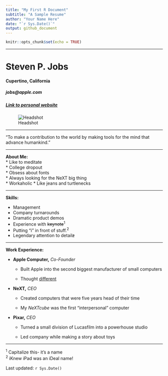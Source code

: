 ```yaml
---
title: "My First R Document"
subtitle: "A Sample Resume"
author: "Your Name Here"
date: "`r Sys.Date()`"
output: github_document
---
```


```r
knitr::opts_chunk$set(echo = TRUE)
```

---

# Steven P. Jobs
#### Cupertino, California
##### jobs@apple.com
##### [Link to personal website](https://en.wikipedia.org/wiki/Steve_Jobs)

![Headshot](https://upload.wikimedia.org/wikipedia/commons/thumb/d/dc/Steve_Jobs_Headshot_2010-CROP_%28cropped_2%29.jpg/248px-Steve_Jobs_Headshot_2010-CROP_%28cropped_2%29.jpg)  


---

"To make a contribution to the world by making tools for the mind that advance humankind."



---

**About Me:**  
* Like to meditate  
* College dropout  
* Obsess about fonts  
* Always looking for the NeXT big thing  
* Workaholic 
* Like jeans and turtlenecks


---

**Skills:**  

* Management  
* Company turnarounds  
* Dramatic product demos  
* Experience with ~~keynote~~^1^  
* Putting "i" in front of stuff.^2^  
* Legendary attention to detail~~z~~  


---

**Work Experience:**

- **Apple Computer,** *Co-Founder*

    * Built Apple into the second biggest manufacturer of small computers    

    - Thought [different](https://youtu.be/5sMBhDv4sik)

- **NeXT,** *CEO*

    - Created computers that were five years head of their time

    - My *NeXTcube* was the first "interpersonal" computer 


- **Pixar,** *CEO*

    - Turned a small division of Lucasfilm into a powerhouse studio  

    - Led company while making a story about toys   
    

---

^1^ Capitalize this- it's a name  
^2^ iKnew iPad was an iDeal name!  


Last updated: `r Sys.Date()`  


